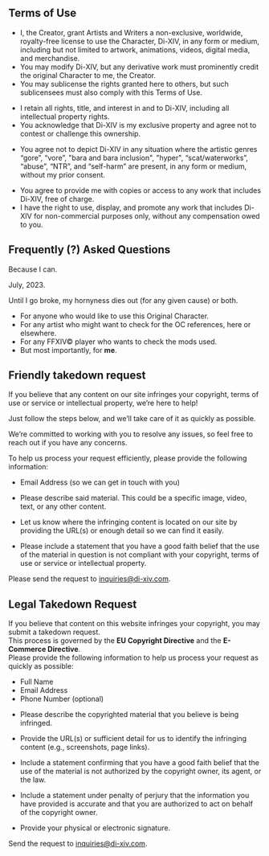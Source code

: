 
<h2 id="tou">Terms of Use</h2>

<TitleWithLeadingIcon
  imageURL="/icons/content/tou/tabler--license.svg"
  title="Grant of License"
/>

- I, the Creator, grant Artists and Writers a non-exclusive, worldwide, royalty-free license to use the Character, Di-XIV, in any form or medium, including but not limited to artwork, animations, videos, digital media, and merchandise.
- You may modify Di-XIV, but any derivative work must prominently credit the original Character to me, the Creator.
- You may sublicense the rights granted here to others, but such sublicensees must also comply with this Terms of Use.

<TitleWithLeadingIcon
  imageURL="/icons/content/tou/fluent--document-person-16-filled.svg"
  title="Ownership"
/>

- I retain all rights, title, and interest in and to Di-XIV, including all intellectual property rights.
- You acknowledge that Di-XIV is my exclusive property and agree not to contest or challenge this ownership.

<TitleWithLeadingIcon
  imageURL="/icons/content/tou/fluent--data-usage-16-regular.svg"
  title="Usage Restrictions"
/>

- You agree not to depict Di-XIV in any situation where the artistic genres “gore”, “vore”, "bara and bara inclusion", "hyper", “scat/waterworks”, “abuse”, “NTR”, and “self-harm” are present, in any form or medium, without my prior consent.

<TitleWithLeadingIcon
  imageURL="/icons/content/tou/solar--hand-money-linear.svg"
  title="Compensation"
/>

- You agree to provide me with copies or access to any work that includes Di-XIV, free of charge.
- I have the right to use, display, and promote any work that includes Di-XIV for non-commercial purposes only, without any compensation owed to you.

<div className="my-[5%]"><DivisorLine/></div>

<h2 id="faq">Frequently (?) Asked Questions</h2>

<TitleWithLeadingIcon
  imageURL="/icons/content/faq/mingcute--question-line.svg"
  title="But Why"
/>

Because I can.  

<TitleWithLeadingIcon
  imageURL="/icons/content/faq/fontisto--date.svg"
  title="Since when?"
/>

July, 2023.  

<TitleWithLeadingIcon
  imageURL="/icons/content/faq/pajamas--expire.svg"
  title="Until when?"
/>

Until I go broke, my hornyness dies out (for any given cause) or both.  

<TitleWithLeadingIcon
  imageURL="/icons/content/faq/mdi--person-question-outline.svg"
  title="Who is this for?"
/>

- For anyone who would like to use this Original Character.
- For any artist who might want to check for the OC references, here or elsewhere.
- For any FFXIV© player who wants to check the mods used.
- But most importantly, for **me**.

<div className="my-[5%]"><DivisorLine/></div>

<h2 id="friendly-takedown">Friendly takedown request</h2>

If you believe that any content on our site infringes your copyright, terms of use or service or intellectual property, we’re here to help!  

Just follow the steps below, and we’ll take care of it as quickly as possible.

We’re committed to working with you to resolve any issues, so feel free to reach out if you have any concerns.

<TitleWithLeadingIcon
  imageURL="/icons/content/inquiries/iconoir--submit-document.svg"
  title="How to Submit a Takedown Request"
/>

To help us process your request efficiently, please provide the following information:

<SubtitleWithLeadingIcon
  imageURL="/icons/content/inquiries/bxs--contact.svg"
  title="Your Contact Information"
/>

- Email Address (so we can get in touch with you)

<SubtitleWithLeadingIcon
  imageURL="/icons/content/inquiries/fluent--text-description-16-filled.svg"
  title="Description of the Material to be taken down"
/>

- Please describe said material. This could be a specific image, video, text, or any other content.

<SubtitleWithLeadingIcon
  imageURL="/icons/content/inquiries/mingcute--location-line.svg"
  title="Location of the Infringing Material"
/>

- Let us know where the infringing content is located on our site by providing the URL(s) or enough detail so we can find it easily.

<SubtitleWithLeadingIcon
  imageURL="/icons/content/inquiries/clarity--contract-line.svg"
  title="Statement of Good Faith"
/>

- Please include a statement that you have a good faith belief that the use of the material in question is not compliant with your copyright, terms of use or service or intellectual property.

<div class="mt-[2.5%]"><StyledBlockquote blockquoteType={BlockquoteType.Info}>
Please send the request to <a href="mailto:inquiries@di-xiv.com" title="Inquiries email">inquiries@di-xiv.com</a>.
</StyledBlockquote></div>

<div className="my-[5%]"><DivisorLine/></div>

<h2 id="legal-takedown">Legal Takedown Request</h2>

If you believe that content on this website infringes your copyright, you may submit a takedown request.  
This process is governed by the **EU Copyright Directive** and the **E-Commerce Directive**.  
Please provide the following information to help us process your request as quickly as possible:

<SubtitleWithLeadingIcon
  imageURL="/icons/content/inquiries/bxs--contact.svg"
  title="Your Contact Information"
/>

- Full Name
- Email Address
- Phone Number (optional)

<SubtitleWithLeadingIcon
  imageURL="/icons/content/inquiries/fluent--text-description-16-filled.svg"
  title="Description of the Copyrighted Material"
/>

- Please describe the copyrighted material that you believe is being infringed.

<SubtitleWithLeadingIcon
  imageURL="/icons/content/inquiries/mingcute--location-line.svg"
  title="Location of the Infringing Material"
/>

- Provide the URL(s) or sufficient detail for us to identify the infringing content (e.g., screenshots, page links).

<SubtitleWithLeadingIcon
  imageURL="/icons/content/inquiries/clarity--contract-line.svg"
  title="Statement of Good Faith"
/>

- Include a statement confirming that you have a good faith belief that the use of the material is not authorized by the copyright owner, its agent, or the law.

<SubtitleWithLeadingIcon
  imageURL="/icons/content/inquiries/ph--stack-fill.svg"
  title="Accuracy and Authorization Statement"
/>

- Include a statement under penalty of perjury that the information you have provided is accurate and that you are authorized to act on behalf of the copyright owner.

<SubtitleWithLeadingIcon
  imageURL="/icons/content/inquiries/quill--sign.svg"
  title="Signature"
/>

- Provide your physical or electronic signature.


<div class="mt-[2.5%]"><StyledBlockquote blockquoteType={BlockquoteType.Info}>
Send the request to <a href="mailto:inquiries@di-xiv.com" title="Inquiries email">inquiries@di-xiv.com</a>.
</StyledBlockquote></div>